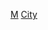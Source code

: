 {{Commonscat|Cities and villages in Mykolaiv Oblast}}

[[Category:烏克蘭各州城市|M]]
[[Category:尼古拉耶夫州聚居地|City]]